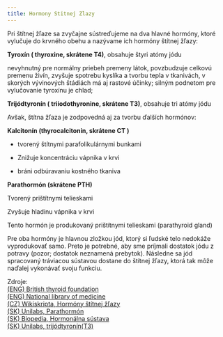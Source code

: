 ```yaml
---
title: Hormony Stitnej Zlazy
---
```


Pri štítnej žľaze sa zvyčajne sústreďujeme na dva hlavné hormóny, ktoré vylučuje do krvného obehu a nazývame ich hormóny štítnej žľazy:

**Tyroxín ( thyroxine, skrátene T4)**, obsahuje štyri atómy jódu

nevyhnutný pre normálny priebeh premeny látok, povzbudzuje celkovú premenu živín, zvyšuje spotrebu kyslíka a tvorbu tepla v tkanivách, v skorých vývinových štádiách má aj rastové účinky; silným podnetom pre vylučovanie tyroxínu je chlad;

**Trijódtyronín ( triiodothyronine, skrátene T3)**, obsahuje tri atómy jódu

Avšak, štítna žľaza je zodpovedná aj za tvorbu ďalších hormónov:

**Kalcitonín (thyrocalcitonin, skrátene CT )**

- tvorený štítnymi parafolikulárnymi bunkami

- Znižuje koncentráciu vápnika v krvi

- bráni odbúravaniu kostného tkaniva

**Parathormón (skrátene PTH)**

Tvorený prištítnymi telieskami

Zvyšuje hladinu vápnika v krvi

Tento hormón je produkovaný prištítnymi telieskami (parathyroid gland)

Pre oba hormóny je hlavnou zložkou jód, ktorý si ľudské telo nedokáže vyprodukovať samo. Preto je potrebné, aby sme príjmali dostatok jódu z potravy (pozor; dostatok neznamená prebytok). Následne sa jód spracovaný tráviacou sústavou dostane do štítnej žľazy, ktorá tak môže naďalej vykonávať svoju funkciu.

Zdroje:  
[(ENG) British thyroid foundation](www.btf-thyroid.org/what-is-thyroid-disorder)  
[(ENG) National library of medicine](www.ncbi.nlm.nih.gov/books/NBK279388/)  
[(CZ) Wikiskripta, Hormóny štítnej žľazy](www.wikiskripta.eu/wHormony_%C5%A1t%C3%ADtn%C3%A9_%C5%BEl%C3%A1zy)  
[(SK) Unilabs, Parathormón](www.unilabs.sk/vysetrenie/78)  
[(SK) Biopedia, Hormonálna sústava](biopedia.sk/clovek/hormonalna-sustava)  
[(SK) Unilabs, trijódtyronín(T3)](www.unilabs.sk/vysetrenie/146)
